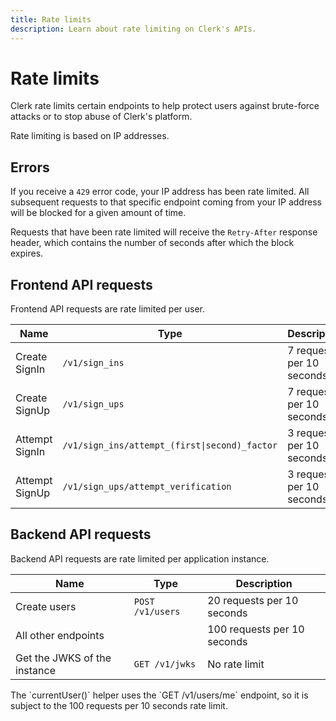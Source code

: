 ```yaml
---
title: Rate limits
description: Learn about rate limiting on Clerk's APIs.
---
```


# Rate limits

Clerk rate limits certain endpoints to help protect users against brute-force attacks or to stop abuse of Clerk's platform.

Rate limiting is based on IP addresses.

## Errors

If you receive a `429` error code, your IP address has been rate limited. All subsequent requests to that specific endpoint coming from your IP address will be blocked for a given amount of time.

Requests that have been rate limited will receive the `Retry-After` response header, which contains the number of seconds after which the block expires.

## Frontend API requests

Frontend API requests are rate limited per user.

| Name | Type | Description |
| - | - | - |
| Create SignIn | `/v1/sign_ins` | 7 requests per 10 seconds |
| Create SignUp | `/v1/sign_ups` | 7 requests per 10 seconds |
| Attempt SignIn | `/v1/sign_ins/attempt_(first\|second)_factor` | 3 requests per 10 seconds |
| Attempt SignUp | `/v1/sign_ups/attempt_verification` | 3 requests per 10 seconds |

## Backend API requests

Backend API requests are rate limited per application instance.

| Name | Type | Description |
| - | - | - |
| Create users | `POST /v1/users` | 20 requests per 10 seconds |
| All other endpoints | | 100 requests per 10 seconds |
| Get the JWKS of the instance | `GET /v1/jwks` | No rate limit |

<Callout type="info">
  The `currentUser()` helper uses the `GET /v1/users/me` endpoint, so it is subject to the 100 requests per 10 seconds rate limit.
</Callout>
